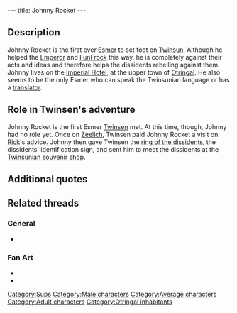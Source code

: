 ---
title: Johnny Rocket
---

{{Character|
Name=Johnny Rocket|
Image=SJOHNNYR.jpg|
Race=[[Sup]]|
Gender=Male|
Size=Medium|
Age=Adult}}

{{Quote|
Quote=People from the planet Twinsun, we come to you in a spirit of peace. Thank you for dipersing this storm which prevented us from landing. We have observed your planet for many cycles now and have decided to come and study your culture on the spot. We have traveled through Space solely with the goal of discovering your civilization.|
Character=Johnny Rocket}}

==Description==
Johnny Rocket is the first ever [[Esmer]] to set foot on [[Twinsun]]. Although he helped the [[Emperor]] and [[FunFrock]] this way, he is completely against their acts and ideas and therefore helps the dissidents rebelling against them.
Johnny lives on the [[Imperial Hotel]], at the upper town of [[Otringal]]. He also seems to be the only Esmer who can speak the Twinsunian language or has a [[translator]].

==Role in Twinsen's adventure==
Johnny Rocket is the first Esmer [[Twinsen]] met. At this time, though, Johnny had no role yet. Once on [[Zeelich]], Twinsen paid Johnny Rocket a visit on [[Rick]]'s advice. Johnny then gave Twinsen the [[ring of the dissidents]], the dissidents' identification sign, and sent him to meet the dissidents at the [[Twinsunian souvenir shop]].

==Additional quotes==
{{Quote|
Quote=Greetings, Twinsunian. We are your friends. We come in peace to your planet. We wish only to share our knowledge with you. Have trust in our friendship.|
Character=Johnny Rocket}}
{{Quote|
Quote=Greetings, Master. You should go to Desert Island. Towards the hacienda, near the Bald Mountain, we are organizing a little gathering for the wizards. You will probably find it interesting.|
Character=Johnny Rocket}}
{{Quote|
Quote=Shut up! Are you nuts? Never mention the rebels in public! Meet me in my room, we can talk without danger.|
Character=Johnny Rocket}}
{{Quote|
Quote=I know you. You're Twinsen, the hero of your planet. The Emperor and Dark Monk fear you - - that's why you're a wanted man. The dissidents will help you. Here, take this ring, go to the Twinsunian souvenir shop, and show it to the salesman. He'll take you to them.|
Character=Johnny Rocket}}
{{Quote|
Quote=...Johnny Rocket at the Imperial! Zeelich's brightest star, the first explorer to set foot on Twinsun, now lives on Otringal...|
Character=[[The Zeelich Gazette]]}}
{{Quote|
Quote=He's our greatest hero. The first one to set foot on mysterious Twinsun! Thanks to him, we'll get much needed help from the Twinsunian wizards. He's over there, in the armchair with his manicurist.|
Character=A sup woman in the hotel}}

==Related threads==
===General===
* {{thread|id=540|title=I just played LBA2 again.... (C)}}

===Fan Art===
* {{post|id=226830|title=Edited Film Pictures}}
* {{thread|id=3963|title=Johnny Rocket / Sup Fanart}}

[[Category:Sups]]
[[Category:Male characters]]
[[Category:Average characters]]
[[Category:Adult characters]]
[[Category:Otringal inhabitants]]